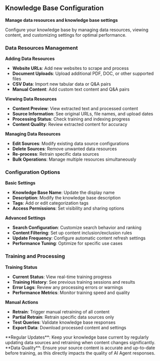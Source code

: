 ## Knowledge Base Configuration

**Manage data resources and knowledge base settings**

Configure your knowledge base by managing data resources, viewing content, and customizing settings for optimal performance.

### Data Resources Management

**Adding Data Resources**

- **Website URLs**: Add new websites to scrape and process
- **Document Uploads**: Upload additional PDF, DOC, or other supported files
- **CSV Data**: Import new tabular data or Q&A pairs
- **Manual Content**: Add custom text content and Q&A pairs

**Viewing Data Resources**

- **Content Preview**: View extracted text and processed content
- **Source Information**: See original URLs, file names, and upload dates
- **Processing Status**: Check training and indexing progress
- **Content Quality**: Review extracted content for accuracy

**Managing Data Resources**

- **Edit Sources**: Modify existing data source configurations
- **Delete Sources**: Remove unwanted data resources
- **Re-process**: Retrain specific data sources
- **Bulk Operations**: Manage multiple resources simultaneously

### Configuration Options

**Basic Settings**

- **Knowledge Base Name**: Update the display name
- **Description**: Modify the knowledge base description
- **Tags**: Add or edit categorization tags
- **Access Permissions**: Set visibility and sharing options

**Advanced Settings**

- **Search Configuration**: Customize search behavior and ranking
- **Content Filtering**: Set up content inclusion/exclusion rules
- **Update Frequency**: Configure automatic content refresh settings
- **Performance Tuning**: Optimize for specific use cases

### Training and Processing

**Training Status**

- **Current Status**: View real-time training progress
- **Training History**: See previous training sessions and results
- **Error Logs**: Review any processing errors or warnings
- **Performance Metrics**: Monitor training speed and quality

**Manual Actions**

- **Retrain**: Trigger manual retraining of all content
- **Partial Retrain**: Retrain specific data sources only
- **Test Queries**: Validate knowledge base responses
- **Export Data**: Download processed content and settings

<Tip>
  **Regular Updates**: Keep your knowledge base current by regularly updating
  data sources and retraining when content changes significantly.
</Tip>

<Warning>
  **Data Quality**: Ensure your source content is accurate and up-to-date before
  training, as this directly impacts the quality of AI Agent responses.
</Warning>
